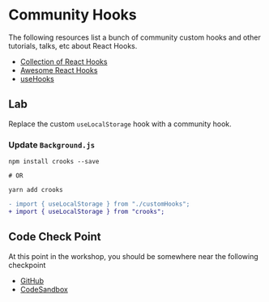 # Community Hooks

The following resources list a bunch of community custom hooks and other tutorials, talks, etc about React Hooks.

- [Collection of React Hooks](https://nikgraf.github.io/react-hooks/)
- [Awesome React Hooks](https://github.com/glauberfc/awesome-react-hooks)
- [useHooks](https://usehooks.com/)

## Lab

Replace the custom `useLocalStorage` hook with a community hook.

### Update `Background.js`

```shell
npm install crooks --save

# OR

yarn add crooks
```

```diff
- import { useLocalStorage } from "./customHooks";
+ import { useLocalStorage } from "crooks";
```

## Code Check Point

At this point in the workshop, you should be somewhere near the following checkpoint

- [GitHub](https://github.com/elijahmanor/react-fun/tree/master/packages/05-community-hook)
- [CodeSandbox](https://codesandbox.io/s/github/elijahmanor/react-fun/tree/master/packages/05-community-hook)
